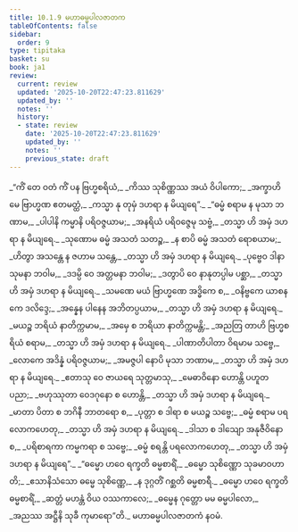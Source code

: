 ```yaml
---
title: 10.1.9 မဟာဓမ္မပါလဇာတက
tableOfContents: false
sidebar:
  order: 9
type: tipitaka
basket: su
book: ja1
review:
  current: review
  updated: '2025-10-20T22:47:23.811629'
  updated_by: ''
  notes: ''
  history:
  - state: review
    date: '2025-10-20T22:47:23.811629'
    updated_by: ''
    notes: ''
    previous_state: draft
---
```



<DynamicBreadcrumb />


<ReviewStatus review={frontmatter.review} showDetails={true} />

<HypothesisAnnotation frontmatter={frontmatter} />

<Division number="92" book="ja1" e="ch" v="22" p="214">

<Paragraph number="2008" type="verses" book="ja1">
_“ကိံ တေ ဝတံ ကိံ ပန ဗြဟ္မစရိယံ,_  
_ကိဿ သုစိဏ္ဏဿ အယံ ဝိပါကော;_  
_အက္ခာဟိ မေ ဗြာဟ္မဏ ဧတမတ္ထံ,_  
_ကသ္မာ နု တုမှံ ဒဟရာ န မိယျရေ”._  

</Paragraph>

</Division>
<Division number="93" book="ja1" e="ch" v="22" p="214">

<Paragraph number="2009" type="verses" book="ja1">
_“ဓမ္မံ စရာမ န မုသာ ဘဏာမ,_  
_ပါပါနိ ကမ္မာနိ ပရိဝဇ္ဇယာမ;_  
_အနရိယံ ပရိဝဇ္ဇေမု သဗ္ဗံ,_  
_တသ္မာ ဟိ အမှံ ဒဟရာ န မိယျရေ._  

</Paragraph>

</Division>
<Division number="94" book="ja1" e="ch" v="22" p="214">

<Paragraph number="2010" type="verses" book="ja1">
_သုဏောမ ဓမ္မံ အသတံ သတဉ္စ,_  
_န စာပိ ဓမ္မံ အသတံ ရောစယာမ;_  
_ဟိတွာ အသန္တေ န ဇဟာမ သန္တေ,_  
_တသ္မာ ဟိ အမှံ ဒဟရာ န မိယျရေ._  

</Paragraph>

</Division>
<Division number="95" book="ja1" e="ch" v="22" p="214">

<Paragraph number="2011" type="verses" book="ja1">
_ပုဗ္ဗေဝ ဒါနာ သုမနာ ဘဝါမ,_  
_ဒဒမ္ပိ ဝေ အတ္တမနာ ဘဝါမ;_  
_ဒတွာပိ ဝေ နာနုတပ္ပါမ ပစ္ဆာ,_  
_တသ္မာ ဟိ အမှံ ဒဟရာ န မိယျရေ._  

</Paragraph>

</Division>
<Division number="96" book="ja1" e="ch" v="22" p="214">

<Paragraph number="2012" type="verses" book="ja1">
_သမဏေ မယံ ဗြာဟ္မဏေ အဒ္ဓိကေ စ,_  
_ဝနိဗ္ဗကေ ယာစနကေ ဒလိဒ္ဒေ;_  
_အန္နေန ပါနေန အဘိတပ္ပယာမ,_  
_တသ္မာ ဟိ အမှံ ဒဟရာ န မိယျရေ._  

</Paragraph>

</Division>
<Division number="97" book="ja1" e="ch" v="22" p="214">

<Paragraph number="2013" type="verses" book="ja1">
_မယဉ္စ ဘရိယံ နာတိက္ကမာမ,_  
_အမှေ စ ဘရိယာ နာတိက္ကမန္တိ;_  
_အညတြ တာဟိ ဗြဟ္မစရိယံ စရာမ,_  
_တသ္မာ ဟိ အမှံ ဒဟရာ န မိယျရေ._  

</Paragraph>

</Division>
<Division number="98" book="ja1" e="ch" v="22" p="215">

<Paragraph number="2014" type="verses" book="ja1">
_ပါဏာတိပါတာ ဝိရမာမ သဗ္ဗေ,_  
_လောကေ အဒိန္နံ ပရိဝဇ္ဇယာမ;_  
_အမဇ္ဇပါ နောပိ မုသာ ဘဏာမ,_  
_တသ္မာ ဟိ အမှံ ဒဟရာ န မိယျရေ._  

</Paragraph>

</Division>
<Division number="99" book="ja1" e="ch" v="22" p="215">

<Paragraph number="2015" type="verses" book="ja1">
_ဧတာသု ဝေ ဇာယရေ သုတ္တမာသု,_  
_မေဓာဝိနော ဟောန္တိ ပဟူတပညာ;_  
_ဗဟုဿုတာ ဝေဒဂုနော စ ဟောန္တိ,_  
_တသ္မာ ဟိ အမှံ ဒဟရာ န မိယျရေ._  

</Paragraph>

</Division>
<Division number="100" book="ja1" e="ch" v="22" p="215">

<Paragraph number="2016" type="verses" book="ja1">
_မာတာ ပိတာ စ ဘဂိနီ ဘာတရော စ,_  
_ပုတ္တာ စ ဒါရာ စ မယဉ္စ သဗ္ဗေ;_  
_ဓမ္မံ စရာမ ပရလောကဟေတု,_  
_တသ္မာ ဟိ အမှံ ဒဟရာ န မိယျရေ._  

</Paragraph>

</Division>
<Division number="101" book="ja1" e="ch" v="22" p="215">

<Paragraph number="2017" type="verses" book="ja1">
_ဒါသာ စ ဒါသျော အနုဇီဝိနော စ,_  
_ပရိစာရကာ ကမ္မကရာ စ သဗ္ဗေ;_  
_ဓမ္မံ စရန္တိ ပရလောကဟေတု,_  
_တသ္မာ ဟိ အမှံ ဒဟရာ န မိယျရေ”._  

</Paragraph>

</Division>
<Division number="102" book="ja1" e="ch" v="22" p="215">

<Paragraph number="2018" type="verses" book="ja1">
_“ဓမ္မော ဟဝေ ရက္ခတိ ဓမ္မစာရိံ,_  
_ဓမ္မော သုစိဏ္ဏော သုခမာဝဟာတိ;_  
_ဧသာနိသံသော ဓမ္မေ သုစိဏ္ဏေ,_  
_န ဒုဂ္ဂတိံ ဂစ္ဆတိ ဓမ္မစာရီ._  

</Paragraph>

</Division>
<Division number="103" book="ja1" e="ch" v="22" p="215">

<Paragraph number="2019" type="verses" book="ja1">
_ဓမ္မော ဟဝေ ရက္ခတိ ဓမ္မစာရိံ,_  
_ဆတ္တံ မဟန္တံ ဝိယ ဝဿကာလေ;_  
_ဓမ္မေန ဂုတ္တော မမ ဓမ္မပါလော,_  
_အညဿ အဋ္ဌီနိ သုခီ ကုမာရော”တိ._  


</Paragraph>
</Division>

<Paragraph number="2020" type="center" book="ja1">
မဟာဓမ္မပါလဇာတကံ နဝမံ.
</Paragraph>